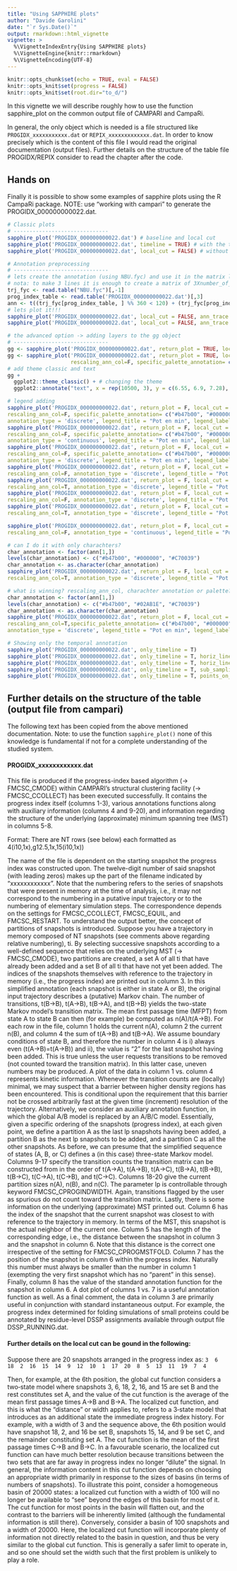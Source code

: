 ```yaml
---
title: "Using SAPPHIRE plots"
author: "Davide Garolini"
date: "`r Sys.Date()`"
output: rmarkdown::html_vignette
vignette: >
  %\VignetteIndexEntry{Using SAPPHIRE plots}
  %\VignetteEngine{knitr::rmarkdown}
  %\VignetteEncoding{UTF-8}
---
```


```r
knitr::opts_chunk$set(echo = TRUE, eval = FALSE)
knitr::opts_knit$set(progress = FALSE)
knitr::opts_knit$set(root.dir="to_d/")
```

In this vignette we will describe roughly how to use the function sapphire_plot on the common output file of CAMPARI and CampaRi.

In general, the only object which is needed is a file structured like `PROGIDX_xxxxxxxxxxx.dat` or `REPIX_xxxxxxxxxxxxx.dat`. 
In order to know precisely which is the content of this file I would read the original documentation (output files). 
Further details on the structure of the table file PROGIDX/REPIX consider to read the chapter after the code.

## Hands on

Finally it is possible to show some examples of sapphire plots using the R CampaRi package.
NOTE: use "working with campari" to generate the PROGIDX_000000000022.dat.


```r
# Classic plots 
# ------------------------------
sapphire_plot('PROGIDX_000000000022.dat') # baseline and local cut
sapphire_plot('PROGIDX_000000000022.dat', timeline = TRUE) # with the timeline at the bottom # the dot size can be reduced internally
sapphire_plot('PROGIDX_000000000022.dat', local_cut = FALSE) # without the local cut

# Annotation preprocessing
# ------------------------------
# lets create the annotation (using NBU.fyc) and use it in the matrix like format (layersxn_snapshots) in sapphire_plot()
# nota: to make 3 lines it is enough to create a matrix of 3Xnumber_of_snapshots with the colors (they are usually rescaled in grey)
trj_fyc <- read.table("NBU.fyc")[,-1]
prog_index_table <- read.table('PROGIDX_000000000022.dat')[,3]
ann <- t((trj_fyc[prog_index_table, ] %% 360 < 120) + (trj_fyc[prog_index_table, ] %% 360 < 240) + 1)
# lets plot it!!!
sapphire_plot('PROGIDX_000000000022.dat', local_cut = FALSE, ann_trace = ann) # with ANNOTATION!!
sapphire_plot('PROGIDX_000000000022.dat', local_cut = FALSE, ann_trace = ann, annotate_snap_dist = T) # with distance values

# the advanced option -> adding layers to the gg object
# ------------------------------
gg <- sapphire_plot('PROGIDX_000000000022.dat', return_plot = TRUE, local_cut = FALSE, ann_trace = ann) # without the local cut
gg <- sapphire_plot('PROGIDX_000000000022.dat', return_plot = TRUE, local_cut = FALSE, ann_trace = ann, 
                    rescaling_ann_col=F, specific_palette_annotation= c("#b47b00", "#000000"))  # ADD a specific palette!
# add theme classic and text
gg + 
  ggplot2::theme_classic() + # changing the theme
  ggplot2::annotate("text", x = rep(10500, 3), y = c(6.55, 6.9, 7.28), label = c("CCCH", "HCCC", "CCCC")) # annotate some text

# legend adding
sapphire_plot('PROGIDX_000000000022.dat', return_plot = F, local_cut = T, ann_trace = ann, timeline = T,
rescaling_ann_col=F, specific_palette_annotation= c("#b47b00", "#000000", "#C70039"),
annotation_type = 'discrete', legend_title = "Pot en min", legend_labels = c('gauche+', 'gauche-', 'anti'))
sapphire_plot('PROGIDX_000000000022.dat', return_plot = F, local_cut = T, ann_trace = ann, timeline = T,
rescaling_ann_col=F, specific_palette_annotation= c("#b47b00", "#000000"),
annotation_type = 'continuous', legend_title = "Pot en min", legend_labels = c('gauche+', 'gauche-', 'anti')) 
sapphire_plot('PROGIDX_000000000022.dat', return_plot = F, local_cut = T, ann_trace = ann[1,], timeline = T, # plot only the first line!
rescaling_ann_col=F, specific_palette_annotation= c("#b47b00", "#000000", "#C70039"),
annotation_type = 'discrete', legend_title = "Pot en min", legend_labels = c('gauche+', 'gauche-', 'anti'))  
sapphire_plot('PROGIDX_000000000022.dat', return_plot = F, local_cut = T, ann_trace = ann[1,], timeline = T,
rescaling_ann_col=F, annotation_type = 'discrete', legend_title = "Pot en min", legend_labels = c('gauche+', 'gauche-', 'anti'))  
sapphire_plot('PROGIDX_000000000022.dat', return_plot = F, local_cut = T, ann_trace = ann[1,], timeline = T,
rescaling_ann_col=T, annotation_type = 'discrete', legend_title = "Pot en min", legend_labels = c('gauche+', 'gauche-', 'anti')) 
sapphire_plot('PROGIDX_000000000022.dat', return_plot = F, local_cut = T, ann_trace = ann[1,], timeline = T,
rescaling_ann_col=F, annotation_type = 'discrete', legend_title = "Pot en min", legend_labels = c('gauche+', 'gauche-', 'anti'))  
sapphire_plot('PROGIDX_000000000022.dat', return_plot = F, local_cut = T, ann_trace = ann[1,], timeline = T,
rescaling_ann_col=T, annotation_type = 'discrete', legend_title = "Pot en min", legend_labels = c('gauche+', 'gauche-', 'anti'))  

sapphire_plot('PROGIDX_000000000022.dat', return_plot = F, local_cut = T, ann_trace = ann[1,], timeline = T,
rescaling_ann_col=F, annotation_type = 'continuous', legend_title = "Pot en min", legend_labels = c('gauche+', 'gauche-', 'anti'))

# can I do it with only charachters?
char_annotation <- factor(ann[1,])
levels(char_annotation) <- c("#b47b00", "#000000", "#C70039")
char_annotation <- as.character(char_annotation)
sapphire_plot('PROGIDX_000000000022.dat', return_plot = F, local_cut = T, ann_trace = char_annotation, timeline = T,
rescaling_ann_col=T, annotation_type = 'discrete', legend_title = "Pot en min", legend_labels = c('gauche+', 'gauche-', 'anti'))

# what is winning? rescaling_ann_col, charachter annotation or palette? # palette over charachter over rescaling
char_annotation <- factor(ann[1,])
levels(char_annotation) <- c("#b47b00", "#02AB1E", "#C70039")
char_annotation <- as.character(char_annotation)
sapphire_plot('PROGIDX_000000000022.dat', return_plot = F, local_cut = T, ann_trace = char_annotation, timeline = T,
rescaling_ann_col=T,specific_palette_annotation= c("#b47b00", "#000000", "#C70039"),
annotation_type = 'discrete', legend_title = "Pot en min", legend_labels = c('gauche+', 'gauche-', 'anti'))

# Showing only the temporal annotation
sapphire_plot('PROGIDX_000000000022.dat', only_timeline = T)
sapphire_plot('PROGIDX_000000000022.dat', only_timeline = T, horiz_lines_on_timeline = c(2000,4000,6000,8000))
sapphire_plot('PROGIDX_000000000022.dat', only_timeline = T, horiz_lines_on_timeline = c(2000,4000,6000,8000), horiz_colored_areas = c(1,1,2,1,2))
sapphire_plot('PROGIDX_000000000022.dat', only_timeline = T, sub_sampling_factor = 3) # subsampling the timeline of a factor 3
sapphire_plot('PROGIDX_000000000022.dat', only_timeline = T, points_on_timeline = c(2000,4000,6000,8000)) # green points on the timeline

```


## Further details on the structure of the table (output file from campari)

The following text has been copied from the above mentioned documentation. Note: to use the function `sapphire_plot()` none of this knowledge is fundamental if not for a complete understanding of the studied system.

#### PROGIDX_xxxxxxxxxxxx.dat

This file is produced if the progress-index based algorithm (→ FMCSC_CMODE) within CAMPARI's structural clustering facility (→ FMCSC_CCOLLECT) has been executed successfully. It contains the progress index itself (columns 1-3), various annotations functions along with auxiliary information (columns 4 and 9-20), and information regarding the structure of the underlying (approximate) minimum spanning tree (MST) in columns 5-8.

Format: There are NT rows (see below) each formatted as 4(i10,1x),g12.5,1x,15(i10,1x))

The name of the file is dependent on the starting snapshot the progress index was constructed upon. The twelve-digit number of said snapshot (with leading zeros) makes up the part of the filename indicated by "xxxxxxxxxxxx". Note that the numbering refers to the series of snapshots that were present in memory at the time of analysis, i.e., it may not correspond to the numbering in a putative input trajectory or to the numbering of elementary simulation steps. The correspondence depends on the settings for FMCSC_CCOLLECT, FMCSC_EQUIL, and FMCSC_RESTART.
To understand the output better, the concept of partitions of snapshots is introduced. Suppose you have a trajectory in memory composed of NT snapshots (see comments above regarding relative numbering), ti. By selecting successive snapshots according to a well-defined sequence that relies on the underlying MST (→ FMCSC_CMODE), two partitions are created, a set A of all ti that have already been added and a set B of all ti that have not yet been added. The indices of the snapshots themselves with reference to the trajectory in memory (i.e., the progress index) are printed out in column 3. In this simplified annotation (each snapshot is either in state A or B), the original input trajectory describes a (putative) Markov chain. The number of transitions, t(B→B), t(A→B), t(B→A), and t(B→B) yields the two-state Markov model's transition matrix. The mean first passage time (MFPT) from state A to state B can then (for example) be computed as n(A)/t(A→B). For each row in the file, column 1 holds the current n(A), column 2 the current n(B), and column 4 the sum of t(A→B) and t(B→A). We assume boundary conditions of state B, and therefore the number in column 4 is i) always even (t(A→B)=t(A→B)) and ii), the value is "2" for the last snapshot having been added. This is true unless the user requests transitions to be removed (not counted toward the transition matrix). In this latter case, uneven numbers may be produced. A plot of the data in column 1 vs. column 4 represents kinetic information. Whenever the transition counts are (locally) minimal, we may suspect that a barrier between higher density regions has been encountered. This is conditional upon the requirement that this barrier not be crossed arbitrarily fast at the given time (increment) resolution of the trajectory.
Alternatively, we consider an auxiliary annotation function, in which the global A/B model is replaced by an A/B/C model. Essentially, given a specific ordering of the snapshots (progress index), at each given point, we define a partition A as the last lp snapshots having been added, a partition B as the next lp snapshots to be added, and a partition C as all the other snapshots. As before, we can presume that the simplified sequence of states (A, B, or C) defines a (in this case) three-state Markov model. Columns 9-17 specify the transition counts the transition matrix can be constructed from in the order of t(A→A), t(A→B), t(A→C), t(B→A), t(B→B), t(B→C), t(C→A), t(C→B), and t(C→C). Columns 18-20 give the current partition sizes n(A), n(B), and n(C). The parameter lp is controllable through keyword FMCSC_CPROGINDWIDTH. Again, transitions flagged by the user as spurious do not count toward the transition matrix.
Lastly, there is some information on the underlying (approximate) MST printed out. Column 6 has the index of the snapshot that the current snapshot was closest to with reference to the trajectory in memory. In terms of the MST, this snapshot is the actual neighbor of the current one. Column 5 has the length of the corresponding edge, i.e., the distance between the snapshot in column 3 and the snapshot in column 6. Note that this distance is the correct one irrespective of the setting for FMCSC_CPROGMSTFOLD. Column 7 has the position of the snapshot in column 6 within the progress index. Naturally this number must always be smaller than the number in column 1 (exempting the very first snapshot which has no "parent" in this sense). Finally, column 8 has the value of the standard annotation function for the snapshot in column 6. A dot plot of columns 1 vs. 7 is a useful annotation function as well.
As a final comment, the data in column 3 are primarily useful in conjunction with standard instantaneous output. For example, the progress index determined for folding simulations of small proteins could be annotated by residue-level DSSP assignments available through output file DSSP_RUNNING.dat.

#### Further details on the local cut can be gound in the following:

Suppose there are 20 snapshots arranged in the progress index as:
`3  6  18  2  16  15  14  9  12  10  1  17  20  8  5  13  11  19  7  4`

Then, for example, at the 6th position, the global cut function considers a two‐state model where
snapshots 3, 6, 18, 2, 16, and 15 are set B and the rest constitutes set A, and the value of the cut
function is the average of the mean first passage times A->B and B->A. The localized cut function, and
this is what the “distance” or width applies to, refers to a 3‐state model that introduces as an additional
state the immediate progress index history. For example, with a width of 3 and the sequence above,
the 6th position would have snapshot 18, 2, and 16 be set B, snapshots 15, 14, and 9 be set C, and the
remainder constituting set A. The cut function is the mean of the first passage times C->B and B->C.
In a favourable scenario, the localized cut function can have much better resolution because transitions
between the two sets that are far away in progress index no longer “dilute” the signal. In general, the
information content in this cut function depends on choosing an appropriate width primarily in
response to the sizes of basins (in terms of numbers of snapshots). To illustrate this point, consider a
homogeneous basin of 20000 states: a localized cut function with a width of 100 will no longer be
available to “see” beyond the edges of this basin for most of it. The cut function for most points in the
basin will flatten out, and the contrast to the barriers will be inherently limited (although the
fundamental information is still there). Conversely, consider a basin of 100 snapshots and a width of
20000. Here, the localized cut function will incorporate plenty of information not directly related to
the basin in question, and thus be very similar to the global cut function. This is generally a safer limit
to operate in, and so one should set the width such that the first problem is unlikely to play a role.
